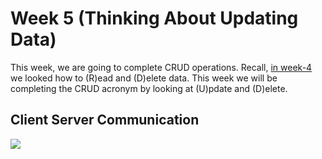 
# Week 5 (Thinking About Updating Data)

This week, we are going to complete CRUD operations. 
Recall, [in week-4](https://social-annotations-development.web.app/week-4) we looked how to (R)ead and (D)elete data. This week we will be completing the  CRUD acronym by looking at (U)pdate and (D)elete.

## Client Server Communication

<img src="entireWebStack"/>

